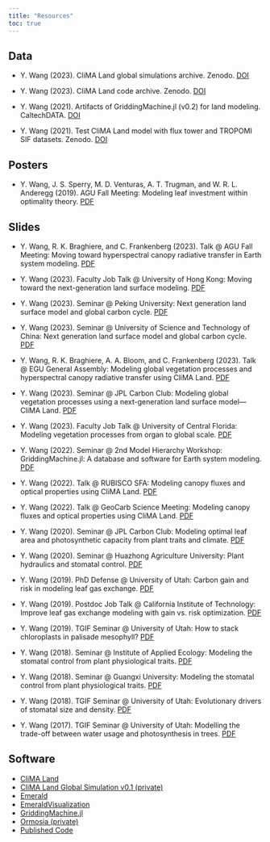 ```yaml
---
title: "Resources"
toc: true
---
```


## Data

- Y. Wang (2023).
  CliMA Land global simulations archive.
  Zenodo.
  [DOI](https://doi.org/10.5281/zenodo.7526232)

- Y. Wang (2023).
  CliMA Land code archive.
  Zenodo.
  [DOI](https://doi.org/10.5281/zenodo.7526252)

- Y. Wang (2021).
  Artifacts of GriddingMachine.jl (v0.2) for land modeling.
  CaltechDATA.
  [DOI](http://dx.doi.org/10.22002/D1.2129)

- Y. Wang (2021).
  Test CliMA Land model with flux tower and TROPOMI SIF datasets.
  Zenodo.
  [DOI](https://doi.org/10.5281/zenodo.4762775)

## Posters

- Y. Wang, J. S. Sperry, M. D. Venturas, A. T. Trugman, and W. R. L. Anderegg (2019).
  AGU Fall Meeting:
  Modeling leaf investment within optimality theory.
  [PDF](https://github.com/silicormosia/silicormosia.github.io/raw/main/posters/2019-wang-agu.pdf)

## Slides

- Y. Wang, R. K. Braghiere, and C. Frankenberg (2023).
  Talk @ AGU Fall Meeting:
  Moving toward hyperspectral canopy radiative transfer in Earth system modeling.
  [PDF](https://github.com/silicormosia/silicormosia.github.io/raw/main/talks/2023-wang-agu.pdf)

- Y. Wang (2023).
  Faculty Job Talk @ University of Hong Kong:
  Moving toward the next-generation land surface modeling.
  [PDF](https://github.com/silicormosia/silicormosia.github.io/raw/main/talks/2023-wang-hku.pdf)

- Y. Wang (2023).
  Seminar @ Peking University:
  Next generation land surface model and global carbon cycle.
  [PDF](https://github.com/silicormosia/silicormosia.github.io/raw/main/talks/2023-wang-china.pdf)

- Y. Wang (2023).
  Seminar @ University of Science and Technology of China:
  Next generation land surface model and global carbon cycle.
  [PDF](https://github.com/silicormosia/silicormosia.github.io/raw/main/talks/2023-wang-china.pdf)

- Y. Wang, R. K. Braghiere, A. A. Bloom, and C. Frankenberg (2023).
  Talk @ EGU General Assembly:
  Modeling global vegetation processes and hyperspectral canopy radiative transfer using CliMA Land.
  [PDF](https://github.com/silicormosia/silicormosia.github.io/raw/main/talks/2023-wang-egu.pdf)

- Y. Wang (2023).
  Seminar @ JPL Carbon Club:
  Modeling global vegetation processes using a next-generation land surface model—CliMA Land.
  [PDF](https://github.com/silicormosia/silicormosia.github.io/raw/main/talks/2023-wang-jpl.pdf)

- Y. Wang (2023).
  Faculty Job Talk @ University of Central Florida:
  Modeling vegetation processes from organ to global scale.
  [PDF](https://github.com/silicormosia/silicormosia.github.io/raw/main/talks/2023-wang-ucf.pdf)

- Y. Wang (2022).
  Seminar @ 2nd Model Hierarchy Workshop:
  GriddingMachine.jl: A database and software for Earth system modeling.
  [PDF](https://github.com/silicormosia/silicormosia.github.io/raw/main/talks/2022-wang-hierarchy.pdf)

- Y. Wang (2022).
  Talk @ RUBISCO SFA:
  Modeling canopy fluxes and optical properties using CliMA Land.
  [PDF](https://github.com/silicormosia/silicormosia.github.io/raw/main/talks/2022-wang-rubisco.pdf)

- Y. Wang (2022).
  Talk @ GeoCarb Science Meeting:
  Modeling canopy fluxes and optical properties using CliMA Land.
  [PDF](https://github.com/silicormosia/silicormosia.github.io/raw/main/talks/2022-wang-geocarb.pdf)

- Y. Wang (2020).
  Seminar @ JPL Carbon Club:
  Modeling optimal leaf area and photosynthetic capacity from plant traits and climate.
  [PDF](https://github.com/silicormosia/silicormosia.github.io/raw/main/talks/2020-wang-jpl.pdf)

- Y. Wang (2020).
  Seminar @ Huazhong Agriculture University:
  Plant hydraulics and stomatal control.
  [PDF](https://github.com/silicormosia/silicormosia.github.io/raw/main/talks/2020-wang-hzau.pdf)

- Y. Wang (2019).
  PhD Defense @ University of Utah:
  Carbon gain and risk in modeling leaf gas exchange.
  [PDF](https://github.com/silicormosia/silicormosia.github.io/raw/main/talks/2019-wang-utah.pdf)

- Y. Wang (2019).
  Postdoc Job Talk @ California Institute of Technology:
  Improve leaf gas exchange modeling with gain vs. risk optimization.
  [PDF](https://github.com/silicormosia/silicormosia.github.io/raw/main/talks/2019-wang-caltech.pdf)

- Y. Wang (2019).
  TGIF Seminar @ University of Utah:
  How to stack chloroplasts in palisade mesophyll?
  [PDF](https://github.com/silicormosia/silicormosia.github.io/raw/main/talks/2019-wang-tgif.zip)

- Y. Wang (2018).
  Seminar @ Institute of Applied Ecology:
  Modeling the stomatal control from plant physiological traits.
  [PDF](https://github.com/silicormosia/silicormosia.github.io/raw/main/talks/2018-wang-iae.pdf)

- Y. Wang (2018).
  Seminar @ Guangxi University:
  Modeling the stomatal control from plant physiological traits.
  [PDF](https://github.com/silicormosia/silicormosia.github.io/raw/main/talks/2018-wang-gxu.pdf)

- Y. Wang (2018).
  TGIF Seminar @ University of Utah:
  Evolutionary drivers of stomatal size and density.
  [PDF](https://github.com/silicormosia/silicormosia.github.io/raw/main/talks/2018-wang-tgif.pdf)

- Y. Wang (2017).
  TGIF Seminar @ University of Utah:
  Modelling the trade-off between water usage and photosynthesis in trees.
  [PDF](https://github.com/silicormosia/silicormosia.github.io/raw/main/talks/2017-wang-tgif.pdf)

## Software

- [CliMA Land](https://github.com/CliMA/Land)
- [CliMA Land Global Simulation v0.1 (private)](https://github.com/Yujie-W/ClimaLand-0.1)
- [Emerald](https://github.com/Yujie-W/Emerald)
- [EmeraldVisualization](https://github.com/Yujie-W/EmeraldVisualization)
- [GriddingMachine.jl](https://github.com/CliMA/GriddingMachine.jl)
- [Ormosia (private)](https://github.com/Yujie-W/Ormosia)
- [Published Code](https://github.com/Yujie-WANG/Published-Codes-Yujie-WANG)

